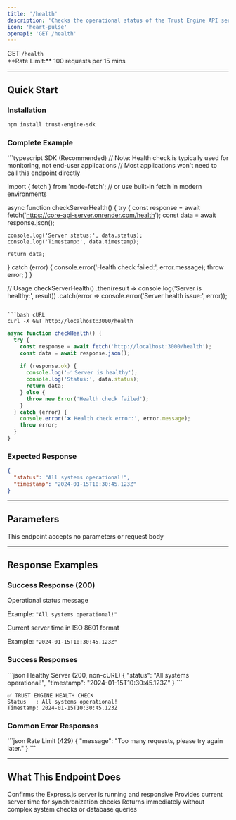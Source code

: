 ```yaml
---
title: '/health'
description: 'Checks the operational status of the Trust Engine API server.'
icon: 'heart-pulse'
openapi: 'GET /health'
---
```


<div style={{display: 'flex', alignItems: 'center', gap: '8px', marginBottom: '24px'}}>
  <span style={{backgroundColor: '#10b981', color: 'white', padding: '4px 12px', borderRadius: '6px', fontSize: '14px', fontWeight: 'bold'}}>GET</span>
  <code>/health</code>
</div>

<Info>
**Rate Limit:** 100 requests per 15 mins
</Info>

---

## Quick Start

### Installation

```bash
npm install trust-engine-sdk
```

### Complete Example

<CodeGroup>
```typescript SDK (Recommended)
// Note: Health check is typically used for monitoring, not end-user applications
// Most applications won't need to call this endpoint directly

import { fetch } from 'node-fetch'; // or use built-in fetch in modern environments

async function checkServerHealth() {
  try {
    const response = await fetch('https://core-api-server.onrender.com/health');
    const data = await response.json();
    
    console.log('Server status:', data.status);
    console.log('Timestamp:', data.timestamp);
    
    return data;
  } catch (error) {
    console.error('Health check failed:', error.message);
    throw error;
  }
}

// Usage
checkServerHealth()
  .then(result => console.log('Server is healthy:', result))
  .catch(error => console.error('Server health issue:', error));
```

```bash cURL
curl -X GET http://localhost:3000/health
```

```javascript Raw JavaScript  
async function checkHealth() {
  try {
    const response = await fetch('http://localhost:3000/health');
    const data = await response.json();
    
    if (response.ok) {
      console.log('✅ Server is healthy');
      console.log('Status:', data.status);
      return data;
    } else {
      throw new Error('Health check failed');
    }
  } catch (error) {
    console.error('❌ Health check error:', error.message);
    throw error;
  }
}
```
</CodeGroup>

### Expected Response

```json
{
  "status": "All systems operational!",
  "timestamp": "2024-01-15T10:30:45.123Z"
}
```

---

## Parameters

<ResponseField name="None" type="-" required={false}>
  This endpoint accepts no parameters or request body
</ResponseField>

---

## Response Examples

### Success Response (200)

<ResponseField name="status" type="string">
  Operational status message
  
  Example: `"All systems operational!"`
</ResponseField>

<ResponseField name="timestamp" type="string">
  Current server time in ISO 8601 format
  
  Example: `"2024-01-15T10:30:45.123Z"`
</ResponseField>

### Success Responses

<CodeGroup>
```json Healthy Server (200, non-cURL)
{
  "status": "All systems operational!",
  "timestamp": "2024-01-15T10:30:45.123Z"
}
```

```text Healthy Server (200, cURL User-Agent)
✅ TRUST ENGINE HEALTH CHECK
Status   : All systems operational!
Timestamp: 2024-01-15T10:30:45.123Z
```
</CodeGroup>

### Common Error Responses

<CodeGroup>
```json Rate Limit (429)
{
  "message": "Too many requests, please try again later."
}
```
</CodeGroup>

---

## What This Endpoint Does

<Steps>
  <Step title="Server Status Check">
    Confirms the Express.js server is running and responsive
  </Step>
  <Step title="Timestamp Generation">
    Provides current server time for synchronization checks
  </Step>
  <Step title="Quick Response">
    Returns immediately without complex system checks or database queries
  </Step>
</Steps>
